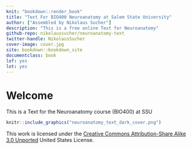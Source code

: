 ```yaml
---
knit: "bookdown::render_book"
title: "Text For BIO400 Neuroanatomy at Salem State University"
author: ["Assembled by Nikolaus Sucher"]
description: "This is a free online Text for Neuroanatomy"
github-repo: nikolaussucher/neuroanatomy-text
twitter-handle: NikolausSucher
cover-image: cover.jpg
site: bookdown::bookdown_site
documentclass: book
lof: yes
lot: yes
---
```


# Welcome {-}

This is a Text for the Neuroanatomy course (BIO400) at SSU


```r
knitr::include_graphics("neuroanatomy_text_dark_cover.png")
```


This work is licensed under the [Creative Commons Attribution-Share Alike 3.0 Unported](https://creativecommons.org/licenses/by-sa/3.0/deed.en) United States License.
